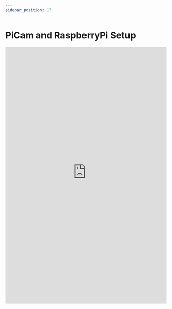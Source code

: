 ```yaml
---
sidebar_position: 17
---
```


# PiCam and RaspberryPi Setup

<embed
      src="https://redback-operations.github.io/redback-documentation/pdf/PiCam-and-RaspberryPi-setup.pdf"
      type="application/pdf"
      width="100%"
      height="800px"
/>
